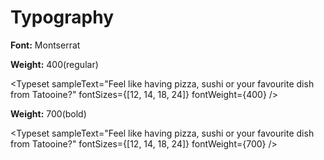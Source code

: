
<Meta title="Design System/Typography" />

# Typography

**Font:** Montserrat

**Weight:** 400(regular)

<Typeset
  sampleText="Feel like having pizza, sushi or your favourite dish from Tatooine?"
  fontSizes={[12, 14, 18, 24]}
  fontWeight={400}
/>

**Weight:** 700(bold)

<Typeset
  sampleText="Feel like having pizza, sushi or your favourite dish from Tatooine?"
  fontSizes={[12, 14, 18, 24]}
  fontWeight={700}
/>
